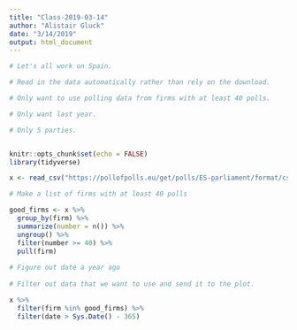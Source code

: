 ```yaml
---
title: "Class-2019-03-14"
author: "Alistair Gluck"
date: "3/14/2019"
output: html_document
---
```

```r
# Let's all work on Spain.

# Read in the data automatically rather than rely on the download.

# Only want to use polling data from firms with at least 40 polls.

# Only want last year.

# Only 5 parties.


knitr::opts_chunk$set(echo = FALSE)
library(tidyverse)

x <- read_csv("https://pollofpolls.eu/get/polls/ES-parliament/format/csv")
```

```r
# Make a list of firms with at least 40 polls

good_firms <- x %>% 
  group_by(firm) %>% 
  summarize(number = n()) %>% 
  ungroup() %>% 
  filter(number >= 40) %>% 
  pull(firm)
  
# Figure out date a year ago
  
# Filter out data that we want to use and send it to the plot.

x %>% 
  filter(firm %in% good_firms) %>% 
  filter(date > Sys.Date() - 365)
  
```